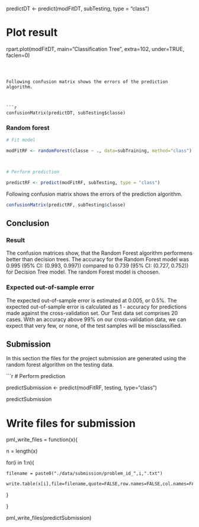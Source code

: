 predictDT <- predict(modFitDT, subTesting, type = "class")



# Plot result

rpart.plot(modFitDT, main="Classification Tree", extra=102, under=TRUE, faclen=0)

```



Following confusion matrix shows the errors of the prediction algorithm.



```r

confusionMatrix(predictDT, subTesting$classe)

```



### Random forest

```r

# Fit model

modFitRF <- randomForest(classe ~ ., data=subTraining, method="class")



# Perform prediction

predictRF <- predict(modFitRF, subTesting, type = "class")

```



Following confusion matrix shows the errors of the prediction algorithm.



```r

confusionMatrix(predictRF, subTesting$classe)

```



## Conclusion



### Result



The confusion matrices show, that the Random Forest algorithm performens better than decision trees. The accuracy for the Random Forest model was 0.995 (95% CI: (0.993, 0.997)) compared to 0.739 (95% CI: (0.727, 0.752)) for Decision Tree model. The random Forest model is choosen.



### Expected out-of-sample error

The expected out-of-sample error is estimated at 0.005, or 0.5%. The expected out-of-sample error is calculated as 1 - accuracy for predictions made against the cross-validation set. Our Test data set comprises 20 cases. With an accuracy above 99% on our cross-validation data, we can expect that very few, or none, of the test samples will be missclassified.



## Submission

In this section the files for the project submission are generated using the random forest algorithm on the testing data.



```r

# Perform prediction

predictSubmission <- predict(modFitRF, testing, type="class")

predictSubmission



# Write files for submission

pml_write_files = function(x){

  n = length(x)

  for(i in 1:n){

    filename = paste0("./data/submission/problem_id_",i,".txt")

    write.table(x[i],file=filename,quote=FALSE,row.names=FALSE,col.names=FALSE)

  }

}



pml_write_files(predictSubmission)
